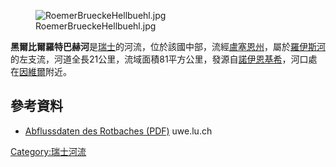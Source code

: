 {{Coord|47.11858|N|8.36911|E|display=title}}
[[Image:RoemerBrueckeHellbuehl.jpg|right]]

'''黑爾比爾羅特巴赫河'''是[[瑞士|瑞士]]的河流，位於該國中部，流經[[盧塞恩州|盧塞恩州]]，屬於[[羅伊斯河|羅伊斯河]]的左支流，河道全長21公里，流域面積81平方公里，發源自[[諾伊恩基希|諾伊恩基希]]，河口處在[[因維爾|因維爾]]附近。

==參考資料==
* [https://uwe.lu.ch/downloads/uwe/jahrbuch/Daten/Oberflaechengewaesser/LU-11RotbachEmmen/LU-11.PDF Abflussdaten des Rotbaches (PDF)] uwe.lu.ch

{{Switzerland-geo-stub}}
[[Category:瑞士河流|Category:瑞士河流]]